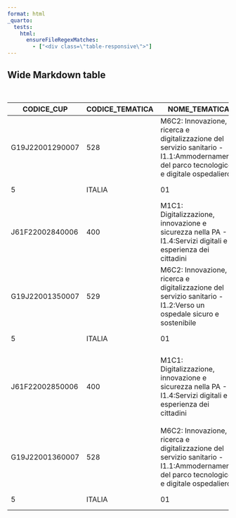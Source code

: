 ```yaml
---
format: html
_quarto:
  tests:
    html:
      ensureFileRegexMatches:
        - ["<div class=\"table-responsive\">"]
---
```


## Wide Markdown table

| CODICE_CUP | CODICE_TEMATICA | NOME_TEMATICA | CODICE_TEMPLATE | DESCRIZIONE_TEMPLATE | CODI_CODICE_NATURA | DESC_DESCRIZIONE_NATURA | CODI_CODICE_TIPOLOGIA | DESC_DESCRIZIONE_TIPOLOGIA | DESCRIZIONE_AGGREGATA | SOGGETTO_TITOLARE | PIVA_SOGGETTO | UNITA_ORGANIZZATIVA | STRUMENTO_PROGRAMMAZIONE | CODICE_STATO | STATO | CODI_CODICE_REGIONE | REGIONE | CODI_CODICE_PROVINCIA | PROVINCIA | CODI_CODICE_COMUNE | COMUNE | CODICE_SETTORE_INTERVENTO | SETTORE_INTERVENTO | CODICE_SOTTOSETTORE_INTERVENTO | SOTTOSETTORE_INTERVENTO | CODICE_CATEGORIA_INTERVENTO | CATEGORIA_INTERVENTO | ANNO_DECISIONE | DATA_GENERAZIONE_COMPLETO | IMPO_COSTO_PROGETTO | IMPO_IMPORTO_FINANZIATO | STATO_PROGETTO | TIPO_PROGETTO | TAG_DATA_FINE_VALIDITA |
| --- | --- | --- | --- | --- | --- | --- | --- | --- | --- | --- | --- | --- | --- | --- | --- | --- | --- | --- | --- | --- | --- | --- | --- | --- | --- | --- | --- | --- | --- | --- | --- | --- | --- | --- |
| G19J22001290007 | 528 | M6C2: Innovazione, ricerca e digitalizzazione del servizio sanitario - I1.1:Ammodernamento del parco tecnologico e digitale ospedaliero |  |  | 01 | ACQUISTO DI BENI | 00 | NUOVA FORNITURA | A.O.U. CITTA' DELLA SALUTE E DELLA SCIENZA DI TORINO*CORSO BRAMANTE 88/90*SISTEMI POLIFUNZIONALI PER RADIOLOGIA DIGITALE DIRETTA (DR) _OSPEDALE SAN GIOVANNI BATTISTA MOLINETTE_10 | AZIENDA OSPEDALIERA CITTA' DELLA SALUTE E DELLA SCIENZA | 10771180014 | S.C. PROVVEDITORATO/ECONOMATO | PIANO NAZIONALE DI RIPRESA E RESILIENZA_x000D_
 | 5 | ITALIA | 01 | PIEMONTE | 001 | TORINO | 001272 | TORINO | 05 | INFRASTRUTTURE SOCIALI | 30 | SANITARIE | 111 | STRUTTURE OSPEDALIERE | 2022 | 2022-02-17 | 244000 | 244000 | Attivo | Progetto Normale |  |
| J61F22002840006 | 400 | M1C1: Digitalizzazione, innovazione e sicurezza nella PA - I1.4:Servizi digitali e esperienza dei cittadini | 2205010 | PCM - Dipartimento per la trasformazione digitale - PNRR M1C1 investimento 1.4 "servizi e cittadinanza digitale, misura 1.4.3  adozione piattaforma pagoPA- ALTRI ENTI | 02 | ACQUISTO O REALIZZAZIONE DI SERVIZI | 19 | APPLICATIVI E PIATTAFORME WEB | PIATTAFORMA PAGOPA*TERRITORIO NAZIONALE*ATTIVAZIONE SERVIZI | REGIONE PIEMONTE | 80087670016 | SETTORE SISTEMA INFORMATIVO REGIONALE | PNRR MISSIONE 1 COMPONENTE 1 INVESTIMENTO1.4 "SERVIZI E CITTADINANZA DIGITALE", MISURA 1.4.3 "ADOZIONE PIATTAFORMA PAGOPA" | 5 | ITALIA | 01 | PIEMONTE |  |  |  |  | 10 | SERVIZI PER LA P.A. E PER LA COLLETTIVITA' | 02 | SERVIZI E APPLICAZIONI INFORMATICHE PER I CITTADINI E LE IMPRESE | 001 | SERVIZI ED APPLICAZIONI PER IL PUBBLICO | 2022 | 2022-09-13 | 297328 | 297328 | Attivo | Progetto Normale |  |
| G19J22001350007 | 529 | M6C2: Innovazione, ricerca e digitalizzazione del servizio sanitario - I1.2:Verso un ospedale sicuro e sostenibile |  |  | 01 | ACQUISTO DI BENI | 00 | NUOVA FORNITURA | A.O.U. CITTA' DELLA SALUTE E DELLA SCIENZA DI TORINO*CORSO BRAMANTE 88/90*MULTIDISCIPLINARI/INTERNISTICI _ OSPEDALE SAN GIOVANNI BATTISTA MOLINETTE_17 | AZIENDA OSPEDALIERA CITTA' DELLA SALUTE E DELLA SCIENZA | 10771180014 | S.C. PROVVEDITORATO/ECONOMATO | PIANO NAZIONALE DI RIPRESA E RESILIENZA_x000D_
 | 5 | ITALIA | 01 | PIEMONTE | 001 | TORINO | 001272 | TORINO | 05 | INFRASTRUTTURE SOCIALI | 30 | SANITARIE | 111 | STRUTTURE OSPEDALIERE | 2022 | 2022-02-17 | 82000 | 82000 | Attivo | Progetto Normale |  |
| J61F22002850006 | 400 | M1C1: Digitalizzazione, innovazione e sicurezza nella PA - I1.4:Servizi digitali e esperienza dei cittadini | 2205009 | PCM - Dipartimento per la trasformazione digitale - PNRR M1C1  Investimento 1.4 Servizi e cittadinanza digitale Sub-investimento 1.4.3 Adozione APP IO - ALTRI ENTI | 02 | ACQUISTO O REALIZZAZIONE DI SERVIZI | 19 | APPLICATIVI E PIATTAFORME WEB | APPLICAZIONE APP IO*TERRITORIO NAZIONALE*ATTIVAZIONE SERVIZI | REGIONE PIEMONTE | 80087670016 | SETTORE SISTEMA INFORMATIVO REGIONALE | PNRR MISSIONE 1 COMPONENTE 1 INVESTIMENTO1.4 "SERVIZI E CITTADINANZA DIGITALE", MISURA 1.4.3 "ADOZIONE APP IO". | 5 | ITALIA | 01 | PIEMONTE |  |  |  |  | 10 | SERVIZI PER LA P.A. E PER LA COLLETTIVITA' | 02 | SERVIZI E APPLICAZIONI INFORMATICHE PER I CITTADINI E LE IMPRESE | 001 | SERVIZI ED APPLICAZIONI PER IL PUBBLICO | 2022 | 2022-09-13 | 297320 | 297320 | Attivo | Progetto Normale |  |
| G19J22001360007 | 528 | M6C2: Innovazione, ricerca e digitalizzazione del servizio sanitario - I1.1:Ammodernamento del parco tecnologico e digitale ospedaliero |  |  | 01 | ACQUISTO DI BENI | 00 | NUOVA FORNITURA | A.O.U. CITTA' DELLA SALUTE E DELLA SCIENZA DI TORINO*CORSO BRAMANTE 88/90*CARDIOLOGICI_OSPEDALE SAN GIOVANNI BATTISTA MOLINETTE_18 | AZIENDA OSPEDALIERA CITTA' DELLA SALUTE E DELLA SCIENZA | 10771180014 | S.C. PROVVEDITORATO/ECONOMATO | PIANO NAZIONALE DI RIPRESA E RESILIENZA_x000D_
 | 5 | ITALIA | 01 | PIEMONTE | 001 | TORINO | 001272 | TORINO | 05 | INFRASTRUTTURE SOCIALI | 30 | SANITARIE | 111 | STRUTTURE OSPEDALIERE | 2022 | 2022-02-17 | 82000 | 82000 | Attivo | Progetto Normale |  |

: {.striped .sm .responsive}

